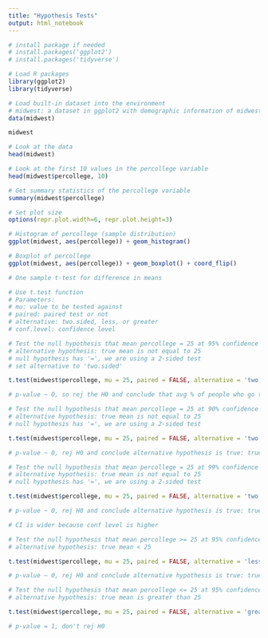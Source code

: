 ```yaml
---
title: "Hypothesis Tests"
output: html_notebook
---
```


```r
# install package if needed 
# install.packages('ggplot2')
# install.packages('tidyverse')
```

```r
# Load R packages
library(ggplot2)
library(tidyverse)

```

```r
# Load built-in dataset into the environment
# midwest: a dataset in ggplot2 with demographic information of midwest counties
data(midwest)

midwest

```

```r
# Look at the data
head(midwest)

```

```r
# Look at the first 10 values in the percollege variable
head(midwest$percollege, 10)

# Get summary statistics of the percollege variable 
summary(midwest$percollege)

# Set plot size
options(repr.plot.width=6, repr.plot.height=3)

# Histogram of percollege (sample distribution)
ggplot(midwest, aes(percollege)) + geom_histogram()

# Boxplot of percollege
ggplot(midwest, aes(percollege)) + geom_boxplot() + coord_flip()

```


```r
# One sample t-test for difference in means

# Use t.test function
# Parameters:
# mu: value to be tested against
# paired: paired test or not
# alternative: two.sided, less, or greater
# conf.level: confidence level

# Test the null hypothesis that mean percollege = 25 at 95% confidence level (two-sided)
# alternative hypothesis: true mean is not equal to 25
# null hypothesis has '=', we are using a 2-sided test 
# set alternative to 'two.sided'

t.test(midwest$percollege, mu = 25, paired = FALSE, alternative = 'two.sided', conf.level = 0.95)

# p-value ~ 0, so rej the H0 and conclude that avg % of people who go to college is not 25

```


```r
# Test the null hypothesis that mean percollege = 25 at 90% confidence level
# alternative hypothesis: true mean is not equal to 25
# null hypothesis has '=', we are using a 2-sided test

t.test(midwest$percollege, mu = 25, paired = FALSE, alternative = 'two.sided', conf.level = 0.90)

# p-value ~ 0, rej H0 and conclude alternative hypothesis is true: true mean is not equal to 25

```

```r
# Test the null hypothesis that mean percollege = 25 at 99% confidence level
# alternative hypothesis: true mean is not equal to 25
# null hypothesis has '=', we are using a 2-sided test

t.test(midwest$percollege, mu = 25, paired = FALSE, alternative = 'two.sided', conf.level = 0.99)

# p-value ~ 0, rej H0 and conclude alternative hypothesis is true: true mean is not equal to 25

# CI is wider because conf level is higher 

```


```r
# Test the null hypothesis that mean percollege >= 25 at 95% confidence level
# alternative hypothesis: true mean < 25

t.test(midwest$percollege, mu = 25, paired = FALSE, alternative = 'less', conf.level = 0.95)

# p-value ~ 0, rej H0 and conclude alternative hypothesis is true: true mean is less than 25

```


```r
# Test the null hypothesis that mean percollege <= 25 at 95% confidence level
# alternative hypothesis: true mean is greater than 25

t.test(midwest$percollege, mu = 25, paired = FALSE, alternative = 'greater', conf.level = 0.95)

# p-value = 1, don't rej H0 

```

